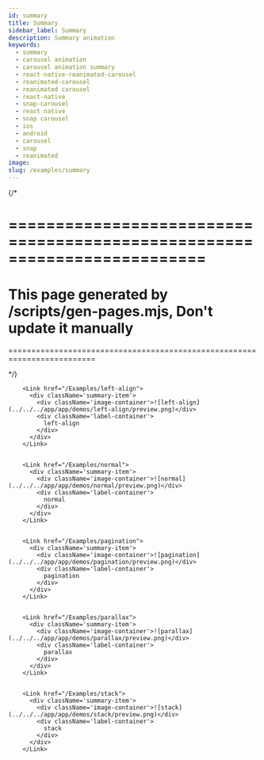 ```yaml
---
id: summary
title: Summary
sidebar_label: Summary
description: Summary animation
keywords:
  - summary
  - carousel animation
  - carousel animation summary
  - react-native-reanimated-carousel
  - reanimated-carousel
  - reanimated carousel
  - react-native
  - snap-carousel
  - react native
  - snap carousel
  - ios
  - android
  - carousel
  - snap
  - reanimated
image:
slug: /examples/summary
---
```


{/* 

=========================================================================
=========================================================================
This page generated by /scripts/gen-pages.mjs, Don't update it manually 
=========================================================================
=========================================================================

*/}


<Cards num={2}>
  
        <Link href="/Examples/left-align">
          <div className='summary-item'>
            <div className='image-container'>![left-align](../../../app/app/demos/left-align/preview.png)</div>
            <div className='label-container'>
              left-align 
            </div>
          </div>
        </Link>
  

        <Link href="/Examples/normal">
          <div className='summary-item'>
            <div className='image-container'>![normal](../../../app/app/demos/normal/preview.png)</div>
            <div className='label-container'>
              normal 
            </div>
          </div>
        </Link>
  

        <Link href="/Examples/pagination">
          <div className='summary-item'>
            <div className='image-container'>![pagination](../../../app/app/demos/pagination/preview.png)</div>
            <div className='label-container'>
              pagination 
            </div>
          </div>
        </Link>
  

        <Link href="/Examples/parallax">
          <div className='summary-item'>
            <div className='image-container'>![parallax](../../../app/app/demos/parallax/preview.png)</div>
            <div className='label-container'>
              parallax 
            </div>
          </div>
        </Link>
  

        <Link href="/Examples/stack">
          <div className='summary-item'>
            <div className='image-container'>![stack](../../../app/app/demos/stack/preview.png)</div>
            <div className='label-container'>
              stack 
            </div>
          </div>
        </Link>
  
</Cards>